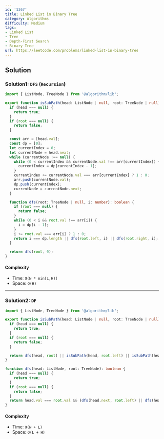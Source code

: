 ```yaml
---
id: '1367'
title: Linked List in Binary Tree
category: Algorithms
difficulty: Medium
tags:
- Linked List
- Tree
- Depth-First Search
- Binary Tree
url: https://leetcode.com/problems/linked-list-in-binary-tree
---
```


## Solution

### Solution1: `DFS` (`Recursion`)

```typescript filename="solution.ts" copy
import { ListNode, TreeNode } from '@algorithm/lib';

export function isSubPath(head: ListNode | null, root: TreeNode | null): boolean {
  if (head === null) {
    return true;
  }
  if (root === null) {
    return false;
  }

  const arr = [head.val];
  const dp = [0];
  let currentIndex = 0;
  let currentNode = head.next;
  while (currentNode !== null) {
    while (0 < currentIndex && currentNode.val !== arr[currentIndex]) {
      currentIndex = dp[currentIndex - 1];
    }
    currentIndex += currentNode.val === arr[currentIndex] ? 1 : 0;
    arr.push(currentNode.val);
    dp.push(currentIndex);
    currentNode = currentNode.next;
  }

  function dfs(root: TreeNode | null, i: number): boolean {
    if (root === null) {
      return false;
    }
    while (0 < i && root.val !== arr[i]) {
      i = dp[i - 1];
    }
    i += root.val === arr[i] ? 1 : 0;
    return i === dp.length || dfs(root.left, i) || dfs(root.right, i);
  }

  return dfs(root, 0);
}
```

#### Complexity

- Time: `O(N * min(L,H))`
- Space: `O(H)`

---

### Solution2: `DP`

```typescript filename="solution.ts" copy
import { ListNode, TreeNode } from '@algorithm/lib';

export function isSubPath(head: ListNode | null, root: TreeNode | null): boolean {
  if (head === null) {
    return true;
  }
  if (root === null) {
    return false;
  }

  return dfs(head, root) || isSubPath(head, root.left) || isSubPath(head, root.right);
}

function dfs(head: ListNode, root: TreeNode): boolean {
  if (head === null) {
    return true;
  }
  if (root === null) {
    return false;
  }
  return head.val === root.val && (dfs(head.next, root.left) || dfs(head.next, root.right));
}
```

#### Complexity

- Time: `O(N + L)`
- Space: `O(L + H)`

